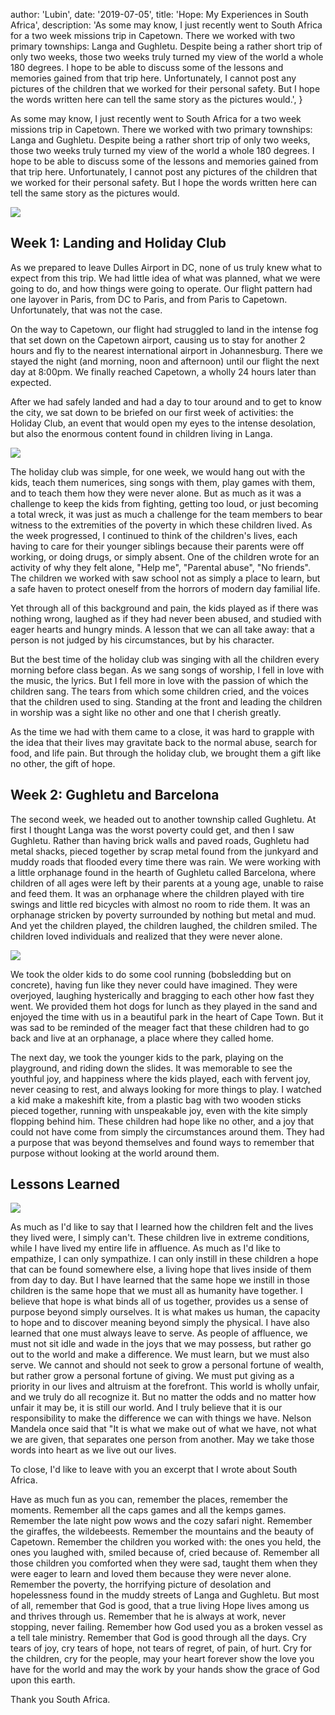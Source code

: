 
  author: 'Lubin',
  date: '2019-07-05',
  title: 'Hope: My Experiences in South Africa',
  description:
    'As some may know, I just recently went to South Africa for a two week missions trip in Capetown. There we worked with two primary townships: Langa and Gughletu. Despite being a rather short trip of only two weeks, those two weeks truly turned my view of the world a whole 180 degrees. I hope to be able to discuss some of the lessons and memories gained from that trip here. Unfortunately, I cannot post any pictures of the children that we worked for their personal safety. But I hope the words written here can tell the same story as the pictures would.',
}


As some may know, I just recently went to South Africa for a two week missions trip in Capetown. There we worked with two primary townships: Langa and Gughletu. Despite being a rather short trip of only two weeks, those two weeks truly turned my view of the world a whole 180 degrees. I hope to be able to discuss some of the lessons and memories gained from that trip here. Unfortunately, I cannot post any pictures of the children that we worked for their personal safety. But I hope the words written here can tell the same story as the pictures would.

![](images/793464e7-ec14-4e4a-abbd-187228ca2c13.jpg)

## Week 1: Landing and Holiday Club

As we prepared to leave Dulles Airport in DC, none of us truly knew what to expect from this trip. We had little idea of what was planned, what we were going to do, and how things were going to operate. Our flight pattern had one layover in Paris, from DC to Paris, and from Paris to Capetown. Unfortunately, that was not the case.

On the way to Capetown, our flight had struggled to land in the intense fog that set down on the Capetown airport, causing us to stay for another 2 hours and fly to the nearest international airport in Johannesburg. There we stayed the night (and morning, noon and afternoon) until our flight the next day at 8:00pm. We finally reached Capetown, a wholly 24 hours later than expected.

After we had safely landed and had a day to tour around and to get to know the city, we sat down to be briefed on our first week of activities: the Holiday Club, an event that would open my eyes to the intense desolation, but also the enormous content found in children living in Langa.

![](images/img_0925.jpg)

The holiday club was simple, for one week, we would hang out with the kids, teach them numerices, sing songs with them, play games with them, and to teach them how they were never alone. But as much as it was a challenge to keep the kids from fighting, getting too loud, or just becoming a total wreck, it was just as much a challenge for the team members to bear witness to the extremities of the poverty in which these children lived. As the week progressed, I continued to think of the children's lives, each having to care for their younger siblings because their parents were off working, or doing drugs, or simply absent. One of the children wrote for an activity of why they felt alone, "Help me", "Parental abuse", "No friends". The children we worked with saw school not as simply a place to learn, but a safe haven to protect oneself from the horrors of modern day familial life.

Yet through all of this background and pain, the kids played as if there was nothing wrong, laughed as if they had never been abused, and studied with eager hearts and hungry minds. A lesson that we can all take away: that a person is not judged by his circumstances, but by his character.

But the best time of the holiday club was singing with all the children every morning before class began. As we sang songs of worship, I fell in love with the music, the lyrics. But I fell more in love with the passion of which the children sang. The tears from which some children cried, and the voices that the children used to sing. Standing at the front and leading the children in worship was a sight like no other and one that I cherish greatly.

As the time we had with them came to a close, it was hard to grapple with the idea that their lives may gravitate back to the normal abuse, search for food, and life pain. But through the holiday club, we brought them a gift like no other, the gift of hope.

## Week 2: Gughletu and Barcelona

The second week, we headed out to another township called Gughletu. At first I thought Langa was the worst poverty could get, and then I saw Gughletu. Rather than having brick walls and paved roads, Gughletu had metal shacks, pieced together by scrap metal found from the junkyard and muddy roads that flooded every time there was rain. We were working with a little orphanage found in the hearth of Gughletu called Barcelona, where children of all ages were left by their parents at a young age, unable to raise and feed them. It was an orphanage where the children played with tire swings and little red bicycles with almost no room to ride them. It was an orphanage stricken by poverty surrounded by nothing but metal and mud. And yet the children played, the children laughed, the children smiled. The children loved individuals and realized that they were never alone.

![](images/28a14c17-b62f-4279-ab22-41e0fcaa5c58.jpg)

We took the older kids to do some cool running (bobsledding but on concrete), having fun like they never could have imagined. They were overjoyed, laughing hysterically and bragging to each other how fast they went. We provided them hot dogs for lunch as they played in the sand and enjoyed the time with us in a beautiful park in the heart of Cape Town. But it was sad to be reminded of the meager fact that these children had to go back and live at an orphanage, a place where they called home.

The next day, we took the younger kids to the park, playing on the playground, and riding down the slides. It was memorable to see the youthful joy, and happiness where the kids played, each with fervent joy, never ceasing to rest, and always looking for more things to play. I watched a kid make a makeshift kite, from a plastic bag with two wooden sticks pieced together, running with unspeakable joy, even with the kite simply flopping behind him. These children had hope like no other, and a joy that could not have come from simply the circumstances around them. They had a purpose that was beyond themselves and found ways to remember that purpose without looking at the world around them.

## Lessons Learned

![](images/ebdc438b-7169-414f-8684-03919425f8f5.jpg)

As much as I'd like to say that I learned how the children felt and the lives they lived were, I simply can't. These children live in extreme conditions, while I have lived my entire life in affluence. As much as I'd like to empathize, I can only sympathize. I can only instill in these children a hope that can be found somewhere else, a living hope that lives inside of them from day to day. But I have learned that the same hope we instill in those children is the same hope that we must all as humanity have together. I believe that hope is what binds all of us together, provides us a sense of purpose beyond simply ourselves. It is what makes us human, the capacity to hope and to discover meaning beyond simply the physical. I have also learned that one must always leave to serve. As people of affluence, we must not sit idle and wade in the joys that we may possess, but rather go out to the world and make a difference. We must learn, but we must also serve. We cannot and should not seek to grow a personal fortune of wealth, but rather grow a personal fortune of giving. We must put giving as a priority in our lives and altruism at the forefront. This world is wholly unfair, and we truly do all recognize it. But no matter the odds and no matter how unfair it may be, it is still our world. And I truly believe that it is our responsibility to make the difference we can with things we have. Nelson Mandela once said that "It is what we make out of what we have, not what we are given, that separates one person from another. May we take those words into heart as we live out our lives.

To close, I'd like to leave with you an excerpt that I wrote about South Africa.

Have as much fun as you can, remember the places, remember the moments. Remember all the caps games and all the kemps games. Remember the late night pow wows and the cozy safari night. Remember the giraffes, the wildebeests. Remember the mountains and the beauty of Capetown. Remember the children you worked with: the ones you held, the ones you laughed with, smiled because of, cried because of. Remember all those children you comforted when they were sad, taught them when they were eager to learn and loved them because they were never alone. Remember the poverty, the horrifying picture of desolation and hopelessness found in the muddy streets of Langa and Gughletu. But most of all, remember that God is good, that a true living Hope lives among us and thrives through us. Remember that he is always at work, never stopping, never failing. Remember how God used you as a broken vessel as a tell tale ministry. Remember that God is good through all the days. Cry tears of joy, cry tears of hope, not tears of regret, of pain, of hurt. Cry for the children, cry for the people, may your heart forever show the love you have for the world and may the work by your hands show the grace of God upon this earth.

Thank you South Africa.
